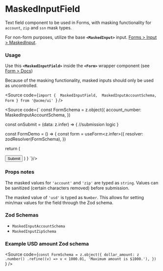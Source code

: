 
<Meta of={MaskedInputFieldStories} />

# MaskedInputField

Text field component to be used in Forms, with masking functionality for `account`, `zip` and `ssn` mask types.

For non-form purposes, utilize the base **`<MaskedInput>`** input. [Forms > Input > MaskedInput](/docs/inputs-maskedinput--docs).

<Canvas of={MaskedInputFieldStories.Default} />

### Usage

Use this **`<MaskedInputField>`** inside the **`<Form>`** wrapper component (see [Form > Docs](/docs/forms-fields-form--docs))

Because of the masking functionality, masked inputs should only be used as uncontrolled.

<Source
	code={`import { 
  MaskedInputField, 
  MaskedInputAccountSchema, 
  Form
} from '@acme/ui'
`}
/>

<Source code={`
const FormSchema = z.object({
  account_number: MaskedInputAccountSchema,
})

const onSubmit = (data: z.infer<typeof FormSchema>) => {
//submission logic
}

const FormDemo = () => {
const form = useForm<z.infer<typeof FormSchema>>({
resolver: zodResolver(FormSchema),
})

return (
<Form
      formMethods={form}
      formName="Masked input fields form"
      onSubmit={onSubmit}
      className="flex flex-col gap-4"
    >
<MaskedInputField
control={form.control} {/* connect to form control */}
id="account-number" {/* string */}
name="account_number" {/* string */}
label="Account number" {/* string */}
maskType="account" {/* string */}
{/* optional props */}
placeholder={placeholder} {/* string */}
description="16-digit account number" {/* string */}
required={required} {/* boolean, default true - "(optional)" shown on label if !required */}
showOptional={showOptional} {/* boolean */}
disabled={disabled} {/* boolean */}
readOnly={readOnly} {/* boolean */}
/>
<Button type="submit"> Submit </Button>
</Form>
)
}
`}/>

### Props notes

The masked values for `'account'` and `'zip'` are typed as `string`. Values can be sanitized (certain characters removed) before submission.

The masked value of `'usd'` is typed as `Number`. This allows for setting min/max values for the field through the Zod schema.

### Zod Schemas

- `MaskedInputAccountSchema`
- `MaskedInputZipSchema`

### Example USD amount Zod schema

<Source
	code={`
const FormSchema = z.object({
  dollar_amount: z
    .number()
    .refine((v) => v < 1000.01, 'Maximum amount is $1000.'),
}) 
`}
/>
